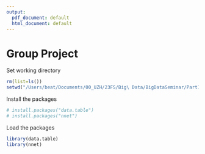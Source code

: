 ```yaml
---
output:
  pdf_document: default
  html_document: default
---
```


# Group Project

Set working directory
```r
rm(list=ls())
setwd("/Users/beat/Documents/00_UZH/23FS/Big\ Data/BigDataSeminar/Part1/")
```

Install the packages
```r
# install.packages("data.table")
# install.packages("nnet")
```

Load the packages
```r
library(data.table)
library(nnet)
```

